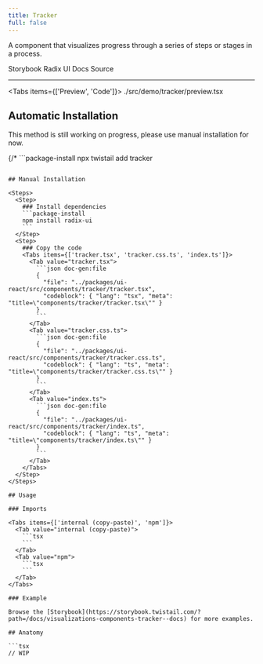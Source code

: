 ```yaml
---
title: Tracker
full: false
---
```


A component that visualizes progress through a series of steps or stages in a process.

<Badges>
  <BadgeLink href="https://storybook.twistail.com/?path=/docs/visualizations-components-tracker--docs" external>
    Storybook
  </BadgeLink>
  <BadgeLink href="https://www.radix-ui.com/primitives/docs/utilities/slot" external>
    Radix UI Docs
  </BadgeLink>
  <BadgeLink href="https://github.com/riipandi/twistail/tree/main/packages/ui-react/src/components/tracker" external>
    Source
  </BadgeLink>
</Badges>

---


<Tabs items={['Preview', 'Code']}>
  <Tab value="Preview" className="rounded-b-xl flex min-h-44 flex-wrap items-center justify-center gap-4 py-20 not-prose">
    <Demo />
  </Tab>
  <Tab value="Code">
    <include cwd lang="tsx">./src/demo/tracker/preview.tsx</include>
  </Tab>
</Tabs>

## Automatic Installation

<Callout type='warn'>
  This method is still working on progress, please use manual installation for now.
</Callout>

{/* ```package-install
npx twistail add tracker
``` */}

## Manual Installation

<Steps>
  <Step>
    ### Install dependencies
    ```package-install
    npm install radix-ui
    ```
  </Step>
  <Step>
    ### Copy the code
    <Tabs items={['tracker.tsx', 'tracker.css.ts', 'index.ts']}>
      <Tab value="tracker.tsx">
        ```json doc-gen:file
        {
          "file": "../packages/ui-react/src/components/tracker/tracker.tsx",
          "codeblock": { "lang": "tsx", "meta": "title=\"components/tracker/tracker.tsx\"" }
        }
        ```
      </Tab>
      <Tab value="tracker.css.ts">
        ```json doc-gen:file
        {
          "file": "../packages/ui-react/src/components/tracker/tracker.css.ts",
          "codeblock": { "lang": "ts", "meta": "title=\"components/tracker/tracker.css.ts\"" }
        }
        ```
      </Tab>
      <Tab value="index.ts">
        ```json doc-gen:file
        {
          "file": "../packages/ui-react/src/components/tracker/index.ts",
          "codeblock": { "lang": "ts", "meta": "title=\"components/tracker/index.ts\"" }
        }
        ```
      </Tab>
    </Tabs>
  </Step>
</Steps>

## Usage

### Imports

<Tabs items={['internal (copy-paste)', 'npm']}>
  <Tab value="internal (copy-paste)">
    ```tsx
    ```
  </Tab>
  <Tab value="npm">
    ```tsx
    ```
  </Tab>
</Tabs>

### Example

Browse the [Storybook](https://storybook.twistail.com/?path=/docs/visualizations-components-tracker--docs) for more examples.

## Anatomy

```tsx
// WIP
```
